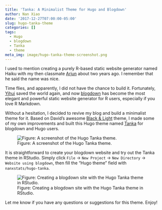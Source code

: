 ```yaml
---
title: 'Tanka: A Minimalist Theme for Hugo and Blogdown'
author: Nan Xiao
date: '2017-12-27T07:00:00-05:00'
slug: hugo-tanka-theme
categories: []
tags:
  - Hugo
  - blogdown
  - Tanka
  - theme
meta_img: image/hugo-tanka-theme-screenshot.png
---
```


I used to mention creating a purely R-based static website generator named Haiku
with my then classmate [Arjun](https://aabiddanda.github.io/) about two years ago.
I remember that he said the name was nice.

Time flies, and apparently, I did not have the chance to build it.
Fortunately, [Yihui](https://yihui.name/) saved the world again, and now
[blogdown](https://github.com/rstudio/blogdown) has become the most elegant
and powerful static website generator for R users,
especially if you love R Markdown.

Without a hesitation, I decided to revive my blog and build a minimalist theme for it.
Based on David's awesome [Black & Light](https://github.com/davidhampgonsalves/hugo-black-and-light-theme) theme,
I made some of my own improvements and built this Hugo theme named
[Tanka](https://github.com/nanxstats/hugo-tanka) for blogdown and Hugo users.

![Figure: A screenshot of the Hugo Tanka theme.](/image/hugo-tanka-theme-screenshot.png)

It is straightforward to create your blogdown website and try out the
Tanka theme in RStudio. Simply click `File` → `New Project` →
`New Directory` → `Website using blogdown`, then fill the "Hugo theme"
field with `nanxstats/hugo-tanka`.

![Figure: Creating a blogdown site with the Hugo Tanka theme in RStudio.](rstudio-tanka.png)

Let me know if you have any questions or suggestions for this theme. Enjoy!
